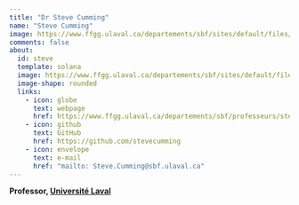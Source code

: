 ```yaml
---
title: "Dr Steve Cumming"
name: "Steve Cumming"
image: https://www.ffgg.ulaval.ca/departements/sbf/sites/default/files/cummings_steven_150x200.jpg
comments: false
about: 
  id: steve
  template: solana
  image: https://www.ffgg.ulaval.ca/departements/sbf/sites/default/files/cummings_steven_150x200.jpg
  image-shape: rounded
  links: 
    - icon: globe
      text: webpage
      href: https://www.ffgg.ulaval.ca/departements/sbf/professeurs/steve-cumming
    - icon: github
      text: GitHub
      href: https://github.com/stevecumming 
    - icon: envelope
      text: e-mail
      href: "mailto: Steve.Cumming@sbf.ulaval.ca"
---
```


::: {#steve}
**Professor, [Université Laval](www.ulaval.ca)**

:::
